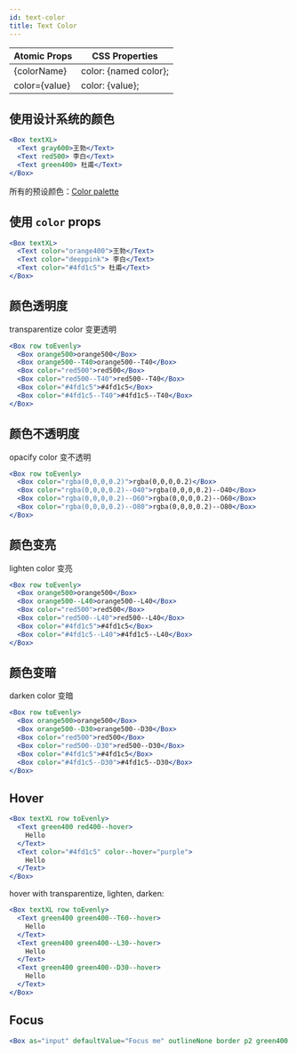 ```yaml
---
id: text-color
title: Text Color
---
```


| Atomic Props  | CSS Properties        |
| ------------- | --------------------- |
| {colorName}   | color: {named color}; |
| color={value} | color: {value};       |

## 使用设计系统的颜色

```jsx live
<Box textXL>
  <Text gray600>王勃</Text>
  <Text red500> 李白</Text>
  <Text green400> 杜甫</Text>
</Box>
```

所有的预设颜色：[Color palette](/docs/design-system-colors)

## 使用 `color` props

```jsx live
<Box textXL>
  <Text color="orange400">王勃</Text>
  <Text color="deeppink"> 李白</Text>
  <Text color="#4fd1c5"> 杜甫</Text>
</Box>
```

## 颜色透明度

transparentize color 变更透明

```jsx live
<Box row toEvenly>
  <Box orange500>orange500</Box>
  <Box orange500--T40>orange500--T40</Box>
  <Box color="red500">red500</Box>
  <Box color="red500--T40">red500--T40</Box>
  <Box color="#4fd1c5">#4fd1c5</Box>
  <Box color="#4fd1c5--T40">#4fd1c5--T40</Box>
</Box>
```

## 颜色不透明度

opacify color 变不透明

```jsx live
<Box row toEvenly>
  <Box color="rgba(0,0,0,0.2)">rgba(0,0,0,0.2)</Box>
  <Box color="rgba(0,0,0,0.2)--O40">rgba(0,0,0,0.2)--O40</Box>
  <Box color="rgba(0,0,0,0.2)--O60">rgba(0,0,0,0.2)--O60</Box>
  <Box color="rgba(0,0,0,0.2)--O80">rgba(0,0,0,0.2)--O80</Box>
</Box>
```

## 颜色变亮

lighten color 变亮

```jsx live
<Box row toEvenly>
  <Box orange500>orange500</Box>
  <Box orange500--L40>orange500--L40</Box>
  <Box color="red500">red500</Box>
  <Box color="red500--L40">red500--L40</Box>
  <Box color="#4fd1c5">#4fd1c5</Box>
  <Box color="#4fd1c5--L40">#4fd1c5--L40</Box>
</Box>
```

## 颜色变暗

darken color 变暗

```jsx live
<Box row toEvenly>
  <Box orange500>orange500</Box>
  <Box orange500--D30>orange500--D30</Box>
  <Box color="red500">red500</Box>
  <Box color="red500--D30">red500--D30</Box>
  <Box color="#4fd1c5">#4fd1c5</Box>
  <Box color="#4fd1c5--D30">#4fd1c5--D30</Box>
</Box>
```

## Hover

```jsx live
<Box textXL row toEvenly>
  <Text green400 red400--hover>
    Hello
  </Text>
  <Text color="#4fd1c5" color--hover="purple">
    Hello
  </Text>
</Box>
```

hover with transparentize, lighten, darken:

```jsx live
<Box textXL row toEvenly>
  <Text green400 green400--T60--hover>
    Hello
  </Text>
  <Text green400 green400--L30--hover>
    Hello
  </Text>
  <Text green400 green400--D30--hover>
    Hello
  </Text>
</Box>
```

## Focus

```jsx live
<Box as="input" defaultValue="Focus me" outlineNone border p2 green400 red400--focus />
```
